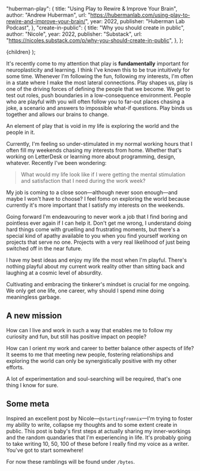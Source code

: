 

  "huberman-play": {
    title: "Using Play to Rewire & Improve Your Brain",
    author: "Andrew Huberman",
    url: "https://hubermanlab.com/using-play-to-rewire-and-improve-your-brain/",
    year: 2022,
    publisher: "Huberman Lab Podcast",
  },
  "create-in-public": {
    title: "Why you should create in public",
    author: "Nicole",
    year: 2022,
    publisher: "Substack",
    url: "https://nicoles.substack.com/p/why-you-should-create-in-public",
  },
};

  <ReferenceProvider value={meta.id}>
    <Layout meta={meta}>
      <References references={references} />
      {children}
    </Layout>
  </ReferenceProvider>
);

It's recently come to my attention that play is **fundamentally** important for neuroplasticity and learning.<Inline citation="huberman-play" />
I think I've known this to be true intuitively for some time. Whenever I'm following the fun, following my interests, I'm often in a state where I make the most lateral connections.
Play shapes us, play is one of the driving forces of defining the people that we become. We get to test out roles, push boundaries in a low-consequence environment. People who are playful with you will often follow you to far-out places chasing a joke, a scenario and answers to impossible what-if questions.
Play binds us together and allows our brains to change.

An element of play that is void in my life is exploring the world and the people in it.

Currently, I'm feeling so under-stimulated in my normal working hours that I often fill my weekends chasing my interests from home. Whether that's working on LetterDesk or learning more about programming, design, whatever.
Recently I've been wondering:

> What would my life look like if I were getting the mental stimulation and satisfaction that I need during the work week?

My job is coming to a close soon—although never soon enough—and maybe I won't have to choose? I feel fomo on exploring the world because currently it's more important that I satisfy my interests on the weekends.

Going forward I'm endeavouring to never work a job that I find boring and pointless ever again if I can help it.
Don't get me wrong, I understand doing hard things come with gruelling and frustrating moments, but there's a
special kind of apathy available to you when you find yourself working on projects that serve no one.
Projects with a very real likelihood of just being switched off in the near future.

I have my best ideas and enjoy my life the most when I'm playful. There's nothing playful about my current work reality other than
sitting back and laughing at a cosmic level of absurdity.

Cultivating and embracing the tinkerer's mindset is crucial for me ongoing.
We only get one life, one career, why should I spend mine doing meaningless garbage.

## A new mission

How can I live and work in such a way that enables me to follow my curiosity and fun, but still has positive impact on people?

How can I orient my work and career to better balance other aspects of life? It seems to me that meeting new people, fostering relationships and exploring the world can only be synergistically positive with my other efforts.

A lot of experimentation and soul-searching will be required, that's one thing I know for sure.

## Some meta

Inspired an excellent post<Inline citation="create-in-public" /> by Nicole—`@startingfromnix`—I'm trying to foster my ability to write, collapse my thoughts and to some extent create in public. This post is baby's first steps at actually sharing my inner-workings and the random quandaries that I'm experiencing in life. It's probably going to take writing 10, 50, 100 of these before I really find my voice as a writer. You've got to start somewhere!

For now these ramblings will be found under `/bytes`.
